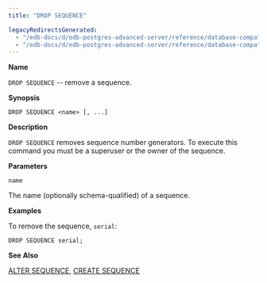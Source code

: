 ```yaml
---
title: "DROP SEQUENCE"

legacyRedirectsGenerated:
  - "/edb-docs/d/edb-postgres-advanced-server/reference/database-compatibility-for-oracle-developers-sql-guide/13/drop_sequence.html"
  - "/edb-docs/d/edb-postgres-advanced-server/reference/database-compatibility-for-oracle-developers-sql-guide/latest/drop_sequence.html"
---
```


<div id="drop_sequence" class="registered_link"></div>

**Name**

`DROP SEQUENCE` -- remove a sequence.

**Synopsis**

```text
DROP SEQUENCE <name> [, ...]
```

**Description**

`DROP SEQUENCE` removes sequence number generators. To execute this command you must be a superuser or the owner of the sequence.

**Parameters**

`name`

 The name (optionally schema-qualified) of a sequence.

**Examples**

To remove the sequence, `serial`:

```text
DROP SEQUENCE serial;
```

**See Also**

[ALTER SEQUENCE](10_alter_sequence/#alter_sequence), [CREATE SEQUENCE](34_create_sequence/#create_sequence)
